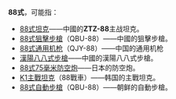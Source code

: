 '''88式'''，可能指：
*[[88式坦克|88式坦克]]——中國的'''ZTZ-88'''主战坦克。
*[[88式狙擊步槍|88式狙擊步槍]]（QBU-88）——中國的狙擊步槍。
*[[88式通用机枪|88式通用机枪]]（QJY-88）——中国的通用机枪
*[[漢陽八八式步槍|漢陽八八式步槍]]——中國的漢陽八八式步槍。
*[[八八式7.5公分高射炮|88式75毫米防空炮]]——日本的防空炮。
*[[K1主戰坦克|K1主戰坦克]]（88戰車）——韩国的主戰坦克。
*[[88式自動步槍|88式自動步槍]]（QBU-88）——朝鲜的自動步槍。
{{disambig|Cat=武器消歧義}}